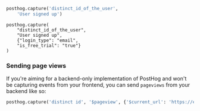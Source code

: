 
<Intro />

```python
posthog.capture('distinct_id_of_the_user', 
    'User signed up')
```

<NamingTip />

<SettingProperties />

```
posthog.capture(
    "distinct_id_of_the_user", 
    "User signed up", 
    {"login_type": "email", 
    "is_free_trial": "true"}
)
```

### Sending page views

If you're aiming for a backend-only implementation of PostHog and won't be capturing events from your frontend, you can send `pageviews` from your backend like so:

```python
posthog.capture('distinct id', '$pageview', {'$current_url': 'https://example.com'})
```